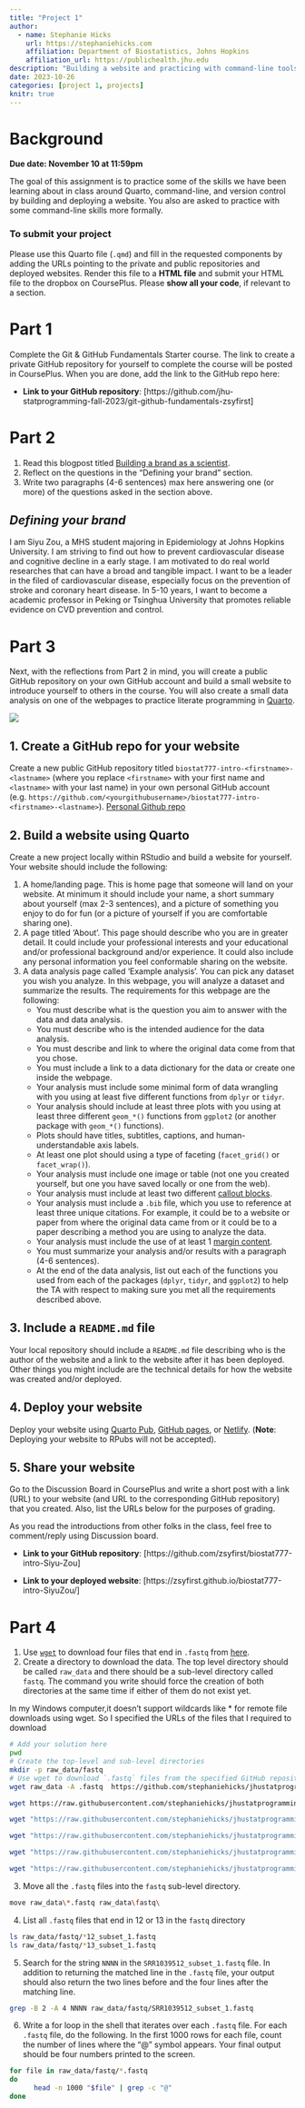```yaml
---
title: "Project 1"
author: 
  - name: Stephanie Hicks
    url: https://stephaniehicks.com
    affiliation: Department of Biostatistics, Johns Hopkins
    affiliation_url: https://publichealth.jhu.edu
description: "Building a website and practicing with command-line tools"
date: 2023-10-26
categories: [project 1, projects]
knitr: true
---
```


# Background

**Due date: November 10 at 11:59pm**

The goal of this assignment is to practice some of the skills we have been learning about in class around Quarto, command-line, and version control by building and deploying a website. You also are asked to practice with some command-line skills more formally.

### To submit your project

Please use this Quarto file (`.qmd`) and fill in the requested components by adding the URLs pointing to the private and public repositories and deployed websites. Render this file to a **HTML file** and submit your HTML file to the dropbox on CoursePlus. Please **show all your code**, if relevant to a section.

# Part 1

Complete the Git & GitHub Fundamentals Starter course. The link to create a private GitHub repository for yourself to complete the course will be posted in CoursePlus. When you are done, add the link to the GitHub repo here:

-   **Link to your GitHub repository**: \[https://github.com/jhu-statprogramming-fall-2023/git-github-fundamentals-zsyfirst\]

# Part 2

1.  Read this blogpost titled [Building a brand as a scientist](https://www.stephaniehicks.com/blog/building-a-brand-as-a-scientist).
2.  Reflect on the questions in the "Defining your brand" section.
3.  Write two paragraphs (4-6 sentences) max here answering one (or more) of the questions asked in the section above. <br>

## *Defining your brand*

I am Siyu Zou, a MHS student majoring in Epidemiology at Johns Hopkins University. I am striving to find out how to prevent cardiovascular disease and cognitive decline in a early stage. I am motivated to do real world researches that can have a broad and tangible impact. I want to be a leader in the filed of cardiovascular disease, especially focus on the prevention of stroke and coronary heart disease. In 5-10 years, I want to become a academic professor in Peking or Tsinghua University that promotes reliable evidence on CVD prevention and control.

# Part 3

Next, with the reflections from Part 2 in mind, you will create a public GitHub repository on your own GitHub account and build a small website to introduce yourself to others in the course. You will also create a small data analysis on one of the webpages to practice literate programming in [Quarto](https://quarto.org).

![](../../images/quarto_schematic.png)

## 1. Create a GitHub repo for your website

Create a new public GitHub repository titled `biostat777-intro-<firstname>-<lastname>` (where you replace `<firstname>` with your first name and `<lastname>` with your last name) in your own personal GitHub account (e.g. `https://github.com/<yourgithubusername>/biostat777-intro-<firstname>-<lastname>`). [Personal Github repo](https://github.com/zsyfirst/biostat777-intro-Siyu-Zou)

## 2. Build a website using Quarto

Create a new project locally within RStudio and build a website for yourself. Your website should include the following:

1.  A home/landing page. This is home page that someone will land on your website. At minimum it should include your name, a short summary about yourself (max 2-3 sentences), and a picture of something you enjoy to do for fun (or a picture of yourself if you are comfortable sharing one).
2.  A page titled 'About'. This page should describe who you are in greater detail. It could include your professional interests and your educational and/or professional background and/or experience. It could also include any personal information you feel conformable sharing on the website.
3.  A data analysis page called 'Example analysis'. You can pick any dataset you wish you analyze. In this webpage, you will analyze a dataset and summarize the results. The requirements for this webpage are the following:
    -   You must describe what is the question you aim to answer with the data and data analysis.
    -   You must describe who is the intended audience for the data analysis.
    -   You must describe and link to where the original data come from that you chose.
    -   You must include a link to a data dictionary for the data or create one inside the webpage.
    -   Your analysis must include some minimal form of data wrangling with you using at least five different functions from `dplyr` or `tidyr`.
    -   Your analysis should include at least three plots with you using at least three different `geom_*()` functions from `ggplot2` (or another package with `geom_*()` functions).
    -   Plots should have titles, subtitles, captions, and human-understandable axis labels.
    -   At least one plot should using a type of faceting (`facet_grid()` or `facet_wrap()`).
    -   Your analysis must include one image or table (not one you created yourself, but one you have saved locally or one from the web).
    -   Your analysis must include at least two different [callout blocks](https://quarto.org/docs/authoring/callouts.html).
    -   Your analysis must include a `.bib` file, which you use to reference at least three unique citations. For example, it could be to a website or paper from where the original data came from or it could be to a paper describing a method you are using to analyze the data.
    -   Your analysis must include the use of at least 1 [margin content](https://www.stephaniehicks.com/jhustatprogramming2023/posts/2023-10-26-build-website/#margin-content).
    -   You must summarize your analysis and/or results with a paragraph (4-6 sentences).
    -   At the end of the data analysis, list out each of the functions you used from each of the packages (`dplyr`, `tidyr`, and `ggplot2`) to help the TA with respect to making sure you met all the requirements described above.

## 3. Include a `README.md` file

Your local repository should include a `README.md` file describing who is the author of the website and a link to the website after it has been deployed. Other things you might include are the technical details for how the website was created and/or deployed.

## 4. Deploy your website

Deploy your website using [Quarto Pub](https://quarto.org/docs/publishing/quarto-pub.html), [GitHub pages](https://quarto.org/docs/publishing/github-pages.html), or [Netlify](https://quarto.org/docs/publishing/netlify.html). (**Note**: Deploying your website to RPubs will not be accepted).

## 5. Share your website

Go to the Discussion Board in CoursePlus and write a short post with a link (URL) to your website (and URL to the corresponding GitHub repository) that you created. Also, list the URLs below for the purposes of grading.

As you read the introductions from other folks in the class, feel free to comment/reply using Discussion board.

-   **Link to your GitHub repository**: \[https://github.com/zsyfirst/biostat777-intro-Siyu-Zou\]

-   **Link to your deployed website**: \[https://zsyfirst.github.io/biostat777-intro-SiyuZou/\]

# Part 4

1.  Use [`wget`](https://www.gnu.org/software/wget) to download four files that end in `.fastq` from [here](https://github.com/stephaniehicks/jhustatprogramming2023/tree/main/data).
2.  Create a directory to download the data. The top level directory should be called `raw_data` and there should be a sub-level directory called `fastq`. The command you write should force the creation of both directories at the same time if either of them do not exist yet.

::: callout-warning
In my Windows computer,it doesn't support wildcards like * for remote file downloads using wget.
So I specified the URLs of the files that I required to download
:::

```bash
# Add your solution here
pwd
# Create the top-level and sub-level directories
mkdir -p raw_data/fastq
# Use wget to download `.fastq` files from the specified GitHub repository
wget raw_data -A .fastq  https://github.com/stephaniehicks/jhustatprogramming2023/tree/main/data

wget https://raw.githubusercontent.com/stephaniehicks/jhustatprogramming2023/main/data/*.fastq -OutFile "D:\JHU\term 2\Programming_777\biostat777-intro-Siyu-Zou\Self_website_Siyu_Zou\raw_data\fastq\*.fastq"

wget "https://raw.githubusercontent.com/stephaniehicks/jhustatprogramming2023/main/data/SRR1039508_subset_1.fastq" -O "D:\JHU\term 2\Programming_777\biostat777-intro-Siyu-Zou\Self_website_Siyu_Zou\raw_data\fastq\SRR1039508_subset_1.fastq"

wget "https://raw.githubusercontent.com/stephaniehicks/jhustatprogramming2023/main/data/SRR1039509_subset_1.fastq" -O "D:\JHU\term 2\Programming_777\biostat777-intro-Siyu-Zou\Self_website_Siyu_Zou\raw_data\fastq\SRR1039509_subset_1.fastq"

wget "https://raw.githubusercontent.com/stephaniehicks/jhustatprogramming2023/main/data/SRR1039512_subset_1.fastq" -O "D:\JHU\term 2\Programming_777\biostat777-intro-Siyu-Zou\Self_website_Siyu_Zou\raw_data\fastq\SRR1039512_subset_1.fastq"

wget "https://raw.githubusercontent.com/stephaniehicks/jhustatprogramming2023/main/data/SRR1039513_subset_1.fastq" -O "D:\JHU\term 2\Programming_777\biostat777-intro-Siyu-Zou\Self_website_Siyu_Zou\raw_data\fastq\SRR1039513_subset_1.fastq"
```


3.  Move all the `.fastq` files into the `fastq` sub-level directory.
```bash
move raw_data\*.fastq raw_data\fastq\
```

4. List all `.fastq` files that end in 12 or 13 in the `fastq` directory
```bash
ls raw_data/fastq/*12_subset_1.fastq
ls raw_data/fastq/*13_subset_1.fastq
```
5. Search for the string `NNNN` in the `SRR1039512_subset_1.fastq` file. In addition to returning the matched line in the `.fastq` file, your output should also return the two lines before and the four lines after the matching line. 
```bash
grep -B 2 -A 4 NNNN raw_data/fastq/SRR1039512_subset_1.fastq 
```

6. Write a for loop in the shell that iterates over each `.fastq` file. For each `.fastq` file, do the following. In the first 1000 rows for each file, count the number of lines where the "@" symbol appears. Your final output should be four numbers printed to the screen. 
```bash
for file in raw_data/fastq/*.fastq
do
      head -n 1000 "$file" | grep -c "@"
done
```
